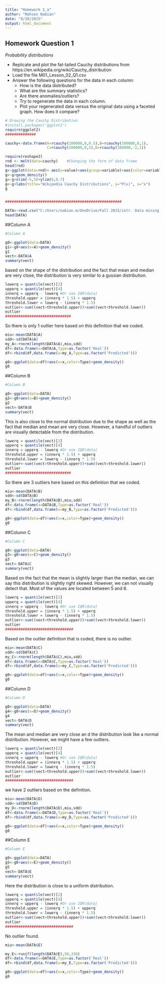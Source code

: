 ---
title: "Homework 1_a"
author: "Mohsen Nabian"
date: "9/28/2015"
output: html_document
---

## Homework Question 1

_Probability distributions_

* Replicate and plot the fat-tailed Cauchy distributions from https://en.wikipedia.org/wiki/Cauchy_distribution
* Load the file M01_Lesson_02_Q1.csv
* Answer the following questions for the data in each column:
    * How is the data distributed?
    * What are the summary statistics?
    * Are there anomalies/outliers?
    * Try to regenerate the data in each column.
    * Plot your regenerated data versus the original data using a faceted graph. How does it compare? 



```{r}
# Drawing the Cauchy Distribution
#install.packages('ggplot2')
require(ggplot2)
##############
```




```{r}
cauchy<-data.frame(A=rcauchy(100000,0,0.5),B=rcauchy(100000,0,1),
                   C=rcauchy(100000,0,2),D=rcauchy(100000,-2,1))

require(reshape2)
rnd <- melt(data=cauchy)    #Changing the form of data frame
head(rnd)
g<-ggplot(data=rnd)+ aes(x=value)+aes(group=variable)+aes(color=variable)
g<-g+geom_density()
g<-g+xlim(-5,5)+ylim(0,0.7)
g<-g+labs(title="Wikipedia Cauchy Distributions", y="P(x)", x="x")
g


#####################################################
```






```{r}

DATA<-read.csv("C:/Users/nabian.m/OneDrive/Fall 2015/intr. Data mining and Machine learning/Week1/HomeWork/M01_Lesson_02_Q1.csv",header=TRUE)
head(DATA)
```


##Column A

```{r}
#Column A

g0<-ggplot(data=DATA)
g1<-g0+aes(x=A)+geom_density()
g1
vect<-DATA$A
summary(vect)
```


based on the shape of the distribution and the fact that mean and median are very close, the distribution is very  similar to a gussian distribution.


```{r}
lowerq = quantile(vect)[2]
upperq = quantile(vect)[4]
innerq = upperq - lowerq #Or use IQR(data)
threshold.upper = (innerq * 1.5) + upperq
threshold.lower = lowerq - (innerq * 1.5)
outlier<-sum((vect>threshold.upper))+sum((vect<threshold.lower))
outlier
##############################
```

So there is only 1 outlier here based on this definition that we coded.

```{r}

miu<-mean(DATA$A)
sdd<-sd(DATA$A)
my_A<-rnorm(length(DATA$A),miu,sdd)
df<-data.frame(x=DATA$A,Type=as.factor('Real'))
df<-rbind(df,data.frame(x=my_A,Type=as.factor('Predicted')))

g0<-ggplot(data=df)+aes(x=x,color=Type)+geom_density()
g0

```


##Column B
```{r}
#Column B

g0<-ggplot(data=DATA)
g2<-g0+aes(x=B)+geom_density()
g2
vect<-DATA$B
summary(vect)
```

This is also close to the normal distribution due to the shape as well as the fact that median and mean are very close. However, a handful of outliers are visually detectable from the distribution.


```{r}
lowerq = quantile(vect)[2]
upperq = quantile(vect)[4]
innerq = upperq - lowerq #Or use IQR(data)
threshold.upper = (innerq * 1.5) + upperq
threshold.lower = lowerq - (innerq * 1.5)
outlier<-sum((vect>threshold.upper))+sum((vect<threshold.lower))
outlier
##############################

```
So there are 3 outliers here based on this definition that we coded.

```{r}

miu<-mean(DATA$B)
sdd<-sd(DATA$B)
my_B<-rnorm(length(DATA$B),miu,sdd)
df<-data.frame(x=DATA$B,Type=as.factor('Real'))
df<-rbind(df,data.frame(x=my_B,Type=as.factor('Predicted')))

g0<-ggplot(data=df)+aes(x=x,color=Type)+geom_density()
g0


```




##Column C
```{r}
#Column C

g0<-ggplot(data=DATA)
g3<-g0+aes(x=C)+geom_density()
g3
vect<-DATA$C
summary(vect)
```

Based on the fact that the mean is slightly larger than the median, we can say this distribution is slightly right skewed.
However, we can not visually detect that. Most of the values are located between 5 and 8. 

```{r}
lowerq = quantile(vect)[2]
upperq = quantile(vect)[4]
innerq = upperq - lowerq #Or use IQR(data)
threshold.upper = (innerq * 1.5) + upperq
threshold.lower = lowerq - (innerq * 1.5)
outlier<-sum((vect>threshold.upper))+sum((vect<threshold.lower))
outlier
###############################
```
Based on the outlier definition that is coded, there is no outlier.

```{r}


miu<-mean(DATA$C)
sdd<-sd(DATA$C)
my_C<-rnorm(length(DATA$C),miu,sdd)
df<-data.frame(x=DATA$C,Type=as.factor('Real'))
df<-rbind(df,data.frame(x=my_C,Type=as.factor('Predicted')))

g0<-ggplot(data=df)+aes(x=x,color=Type)+geom_density()
g0

```


##Column D
```{r}
#Column D

g0<-ggplot(data=DATA)
g4<-g0+aes(x=D)+geom_density()
g4
vect<-DATA$D
summary(vect)
```

The mean and median are very close an d the distribution look like a normal distribution. However, we might have a few outliers.


```{r}
lowerq = quantile(vect)[2]
upperq = quantile(vect)[4]
innerq = upperq - lowerq #Or use IQR(data)
threshold.upper = (innerq * 1.5) + upperq
threshold.lower = lowerq - (innerq * 1.5)
outlier<-sum((vect>threshold.upper))+sum((vect<threshold.lower))
outlier
###############################
```
we have 2 outliers based on the definition.

```{r}
miu<-mean(DATA$D)
sdd<-sd(DATA$D)
my_D<-rnorm(length(DATA$D),miu,sdd)
df<-data.frame(x=DATA$D,Type=as.factor('Real'))
df<-rbind(df,data.frame(x=my_D,Type=as.factor('Predicted')))

g0<-ggplot(data=df)+aes(x=x,color=Type)+geom_density()
g0

```


##Column E
```{r}
#Column E

g0<-ggplot(data=DATA)
g5<-g0+aes(x=E)+geom_density()
g5
vect<-DATA$E
summary(vect)
```
Here the distribution is close to a uniform distribution. 


```{r}
lowerq = quantile(vect)[2]
upperq = quantile(vect)[4]
innerq = upperq - lowerq #Or use IQR(data)
threshold.upper = (innerq * 1.5) + upperq
threshold.lower = lowerq - (innerq * 1.5)
outlier<-sum((vect>threshold.upper))+sum((vect<threshold.lower))
outlier
###############################

```
No outlier found. 


```{r}



miu<-mean(DATA$E)

my_E<-runif(length(DATA$E),50,330)
df<-data.frame(x=DATA$E,Type=as.factor('Real'))
df<-rbind(df,data.frame(x=my_E,Type=as.factor('Predicted')))

g0<-ggplot(data=df)+aes(x=x,color=Type)+geom_density()
g0



```

